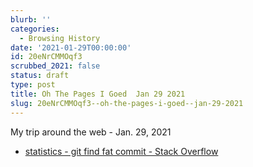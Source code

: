 ```yaml
---
blurb: ''
categories:
  - Browsing History
date: '2021-01-29T00:00:00'
id: 20eNrCMMOqf3
scrubbed_2021: false
status: draft
type: post
title: Oh The Pages I Goed  Jan 29 2021
slug: 20eNrCMMOqf3--oh-the-pages-i-goed--jan-29-2021
---
```


My trip around the web - Jan. 29, 2021

- [statistics - git find fat commit - Stack Overflow](https://stackoverflow.com/questions/1286183/git-find-fat-commit/1557398#1557398)
